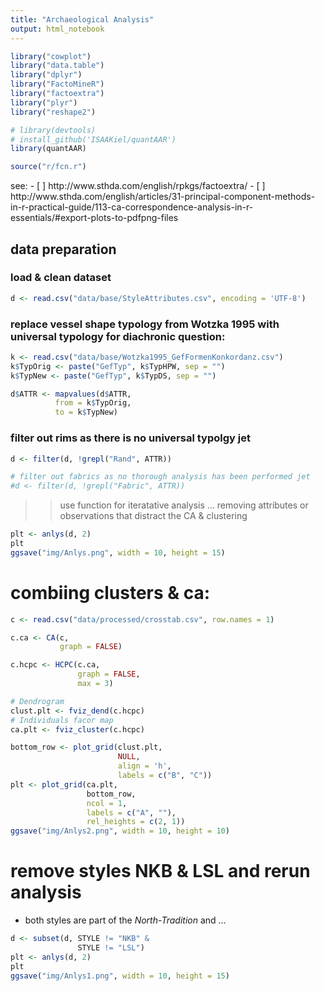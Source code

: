 ```yaml
---
title: "Archaeological Analysis"
output: html_notebook
---
```


```r
library("cowplot")
library("data.table")
library("dplyr")
library("FactoMineR")
library("factoextra")
library("plyr")
library("reshape2")

# library(devtools)
# install_github('ISAAKiel/quantAAR')
library(quantAAR)

source("r/fcn.r")
```

see:
- [ ] http://www.sthda.com/english/rpkgs/factoextra/
- [ ] http://www.sthda.com/english/articles/31-principal-component-methods-in-r-practical-guide/113-ca-correspondence-analysis-in-r-essentials/#export-plots-to-pdfpng-files

## data preparation

### load & clean dataset 
```r
d <- read.csv("data/base/StyleAttributes.csv", encoding = 'UTF-8')
```

### replace vessel shape typology from Wotzka 1995 with universal typology for diachronic question:
```r
k <- read.csv("data/base/Wotzka1995_GefFormenKonkordanz.csv")
k$TypOrig <- paste("GefTyp", k$TypHPW, sep = "")
k$TypNew <- paste("GefTyp", k$TypDS, sep = "")

d$ATTR <- mapvalues(d$ATTR, 
          from = k$TypOrig, 
          to = k$TypNew)
```

### filter out rims as there is no universal typolgy jet
```r
d <- filter(d, !grepl("Rand", ATTR))

# filter out fabrics as no thorough analysis has been performed jet
#d <- filter(d, !grepl("Fabric", ATTR))
```

>> use function for iteratative analysis ... removing attributes or observations that distract the CA & clustering

```r
plt <- anlys(d, 2)
plt
ggsave("img/Anlys.png", width = 10, height = 15)
```



# combiing clusters & ca:

```r
c <- read.csv("data/processed/crosstab.csv", row.names = 1)

c.ca <- CA(c, 
           graph = FALSE)

c.hcpc <- HCPC(c.ca, 
               graph = FALSE, 
               max = 3)

# Dendrogram
clust.plt <- fviz_dend(c.hcpc)
# Individuals facor map
ca.plt <- fviz_cluster(c.hcpc)

bottom_row <- plot_grid(clust.plt, 
                        NULL, 
                        align = 'h', 
                        labels = c("B", "C"))
plt <- plot_grid(ca.plt, 
                 bottom_row,
                 ncol = 1, 
                 labels = c("A", ""), 
                 rel_heights = c(2, 1))
ggsave("img/Anlys2.png", width = 10, height = 10)
```



# remove styles NKB & LSL and rerun analysis

- both styles are part of the *North-Tradition* and ...

```r
d <- subset(d, STYLE != "NKB" & 
               STYLE != "LSL")
plt <- anlys(d, 2)
plt
ggsave("img/Anlys1.png", width = 10, height = 15)
```
















